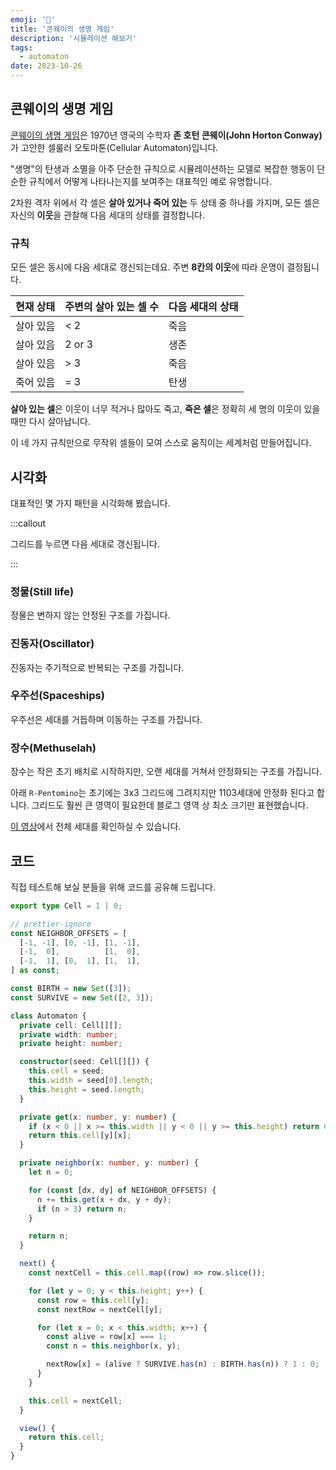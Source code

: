 ```yaml
---
emoji: '🧬'
title: '콘웨이의 생명 게임'
description: '시뮬레이션 해보기'
tags:
  - automaton
date: 2023-10-26
---
```



## 콘웨이의 생명 게임

[콘웨이의 생명 게임](https://en.wikipedia.org/wiki/Conway%27s_Game_of_Life)은 1970년 영국의 수학자 **존 호턴 콘웨이(John Horton Conway)** 가 고안한 셀룰러 오토마톤(Cellular Automaton)입니다.

"생명"의 탄생과 소멸을 아주 단순한 규칙으로 시뮬레이션하는 모델로 복잡한 행동이 단순한 규칙에서 어떻게 나타나는지를 보여주는 대표적인 예로 유명합니다.

2차원 격자 위에서 각 셀은 **살아 있거나 죽어 있는** 두 상태 중 하나를 가지며, 모든 셀은 자신의 **이웃**을 관찰해 다음 세대의 상태를 결정합니다.

### 규칙

모든 셀은 동시에 다음 세대로 갱신되는데요. 주변 **8칸의 이웃**에 따라 운명이 결정됩니다.

| 현재 상태 | 주변의 살아 있는 셀 수 | 다음 세대의 상태 |
| --------- | ---------------------- | ---------------- |
| 살아 있음 | < 2                    | 죽음             |
| 살아 있음 | 2 or 3                 | 생존             |
| 살아 있음 | > 3                    | 죽음             |
| 죽어 있음 | = 3                    | 탄생             |

**살아 있는 셀**은 이웃이 너무 적거나 많아도 죽고, **죽은 셀**은 정확히 세 명의 이웃이 있을 때만 다시 살아납니다.

이 네 가지 규칙만으로 무작위 셀들이 모여 스스로 움직이는 세계처럼 만들어집니다.

## 시각화

대표적인 몇 가지 패턴을 시각화해 봤습니다.

:::callout

그리드를 누르면 다음 세대로 갱신됩니다.

:::

### 정물(Still life)

정물은 변하지 않는 안정된 구조를 가집니다.

<Layout>
  <Game pattern="Block" />
  <Game pattern="Boat" />
  <Game pattern="Tub" />
  <Game pattern="Beehive" />
  <Game pattern="Loaf" />
</Layout>

### 진동자(Oscillator)

진동자는 주기적으로 반복되는 구조를 가집니다.

<Layout>
  <Game pattern="Blinker" />
  <Game pattern="Toad" />
  <Game pattern="Beacon" />
</Layout>

### 우주선(Spaceships)

우주선은 세대를 거듭하며 이동하는 구조를 가집니다.

<Layout>
  <Game pattern="Glider" />
</Layout>

### 장수(Methuselah)

장수는 작은 초기 배치로 시작하지만, 오랜 세대를 거쳐서 안정화되는 구조를 가집니다.

아래 `R-Pentomino`는 초기에는 3x3 그리드에 그려지지만 1103세대에 안정화 된다고 합니다. 그리드도 훨씬 큰 영역이 필요한데 블로그 영역 상 최소 크기만 표현했습니다.

<Layout>
  <Game pattern="R-Pentomino" />
</Layout>

[이 영상](https://www.youtube.com/watch?v=RvPrVPoLTe0)에서 전체 세대를 확인하실 수 있습니다.

## 코드

직접 테스트해 보실 분들을 위해 코드를 공유해 드립니다.

```ts automaton.ts
export type Cell = 1 | 0;

// prettier-ignore
const NEIGHBOR_OFFSETS = [
  [-1, -1], [0, -1], [1, -1],
  [-1,  0],          [1,  0],
  [-1,  1], [0,  1], [1,  1],
] as const;

const BIRTH = new Set([3]);
const SURVIVE = new Set([2, 3]);

class Automaton {
  private cell: Cell[][];
  private width: number;
  private height: number;

  constructor(seed: Cell[][]) {
    this.cell = seed;
    this.width = seed[0].length;
    this.height = seed.length;
  }

  private get(x: number, y: number) {
    if (x < 0 || x >= this.width || y < 0 || y >= this.height) return 0;
    return this.cell[y][x];
  }

  private neighbor(x: number, y: number) {
    let n = 0;

    for (const [dx, dy] of NEIGHBOR_OFFSETS) {
      n += this.get(x + dx, y + dy);
      if (n > 3) return n;
    }

    return n;
  }

  next() {
    const nextCell = this.cell.map((row) => row.slice());

    for (let y = 0; y < this.height; y++) {
      const row = this.cell[y];
      const nextRow = nextCell[y];

      for (let x = 0; x < this.width; x++) {
        const alive = row[x] === 1;
        const n = this.neighbor(x, y);

        nextRow[x] = (alive ? SURVIVE.has(n) : BIRTH.has(n)) ? 1 : 0;
      }
    }

    this.cell = nextCell;
  }

  view() {
    return this.cell;
  }
}
```
